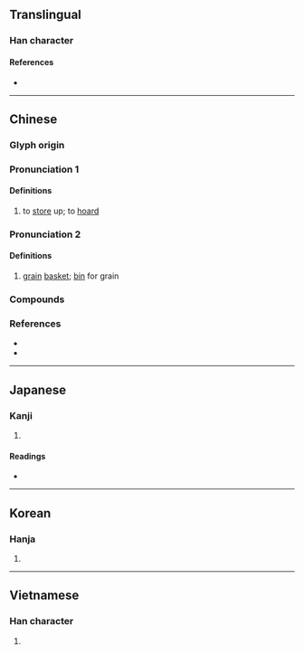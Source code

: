 {{character info/new}}
==Translingual==

===Han character===
{{Han char|rn=31|rad=囗|as=04|sn=7|four=60717|canj=WPU|ids=⿴囗屯}}

====References====
* {{Han ref|kx=0217.070|dkj=04704|dj=0444.100|hdz=10714.110|uh=56E4|ud=22244|bh=A779|bd=42873}}

----

==Chinese==
{{zh-forms}}

===Glyph origin===
{{Han etym}}

===Pronunciation 1===
{{zh-pron
|m=tún
|c=tyun4,teon4
|h=pfs=tún
|mn=qz:tûn/xm,zz:thûn/qz,tw:tún
|mn_note=tûn/thûn - literary; tún - vernacular (俗)
|mc=y
|oc=y
|cat=v
}}

====Definitions====
{{zh-hanzi}}

# to [[store]] up; to [[hoard]]

===Pronunciation 2===
{{zh-pron
|m=dùn
|c=deon6
|mn=qz:tǔn/tw,xm,zz:tūn/tún
|mn_note=tǔn/tūn - literary; tún - vernacular (俗)
|mc=y
|oc=y
|cat=n
}}

====Definitions====
{{zh-hanzi}}

# [[grain]] [[basket]]; [[bin]] for grain

===Compounds===
{{zh-der|囤塌|囤子|囤積|囤積居奇|囤聚|火囤}}

===References===
* {{R:twedu|A00730}}
* {{R:yue:Hanzi}}

----

==Japanese==

===Kanji===
{{ja-kanji|grade=|rs=囗04}}

# {{defn|lang=ja|sort=囗04}}

====Readings====
* {{ja-readings|on=[[とん]] (ton), [[どん]] (don)|kun=[[ざる]] (zaru)}}

----

==Korean==

===Hanja===
{{ko-hanja|hangeul=돈|rv=don|mr=ton}}

# {{defn|lang=ko|sort=囗04}}

----

==Vietnamese==

===Han character===
{{vi-hantu|[[độn]], [[đụn]]|rs=囗04}}

# {{defn|lang=vi}}